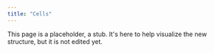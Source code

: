 ```yaml
---
title: "Cells"
---
```


This page is a placeholder, a stub. It's here to help visualize the new structure, but it is not edited yet.
